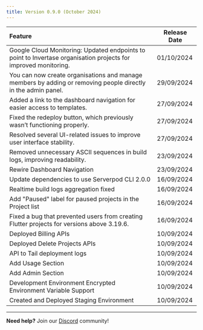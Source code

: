 ```yaml
---
title: Version 0.9.0 (October 2024)
---
```


| Feature | Release Date |
| :---- | ----- |
| Google Cloud Monitoring: Updated endpoints to point to Invertase organisation projects for improved monitoring. | 01/10/2024 |
| You can now create organisations and manage members by adding or removing people directly in the admin panel. | 29/09/2024 |
| Added a link to the dashboard navigation for easier access to templates. | 27/09/2024 |
| Fixed the redeploy button, which previously wasn’t functioning properly. | 27/09/2024 |
| Resolved several UI-related issues to improve user interface stability. | 27/09/2024 |
| Removed unnecessary ASCII sequences in build logs, improving readability. | 23/09/2024 |
| Rewire Dashboard Navigation | 23/09/2024 |
| Update dependencies to use Serverpod CLI 2.0.0 | 16/09/2024 |
| Realtime build logs aggregation fixed | 16/09/2024 |
| Add "Paused" label for paused projects in the Project list | 16/09/2024 |
| Fixed a bug that prevented users from creating Flutter projects for versions above 3.19.6. | 16/09/2024 |
| Deployed Billing APIs | 10/09/2024 |
| Deployed Delete Projects APIs | 10/09/2024 |
| API to Tail deployment logs | 10/09/2024 |
| Add Usage Section | 10/09/2024 |
| Add Admin Section | 10/09/2024 |
| Development Environment Encrypted Environment Variable Support | 10/09/2024 |
| Created and Deployed Staging Environment | 10/09/2024 | 

---

**Need help?** Join our [Discord](https://invertase.link/globe-discord) community! 